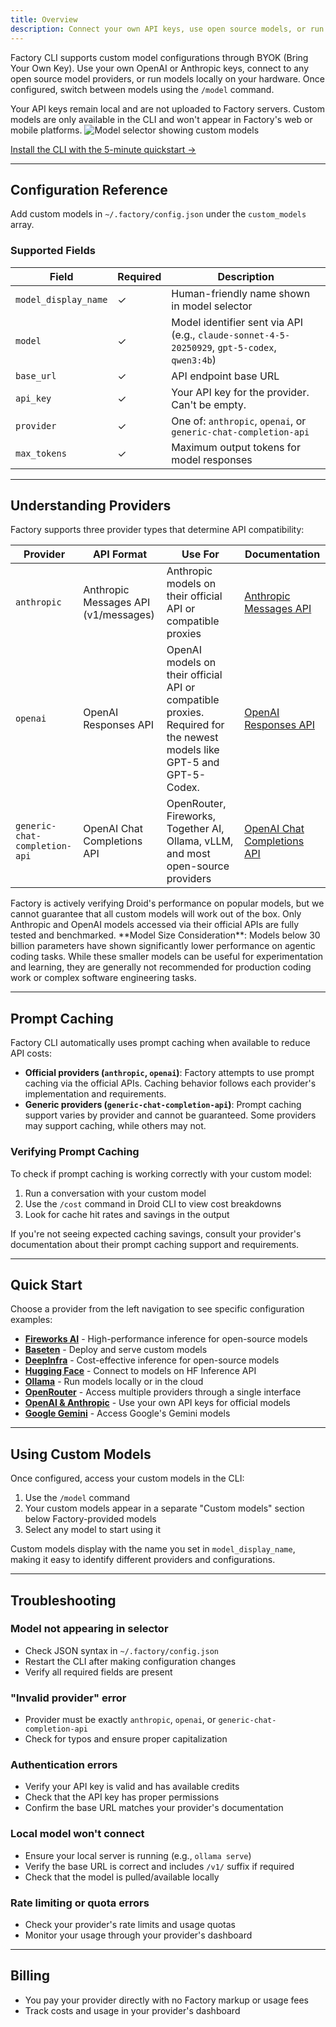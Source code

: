 ```yaml
---
title: Overview
description: Connect your own API keys, use open source models, or run local models
---
```


Factory CLI supports custom model configurations through BYOK (Bring Your Own Key). Use your own OpenAI or Anthropic keys, connect to any open source model providers, or run models locally on your hardware. Once configured, switch between models using the `/model` command.

<Note>
  Your API keys remain local and are not uploaded to Factory servers. Custom models are only available in the CLI and won't appear in Factory's web or mobile platforms.
</Note>

<img src="/images/custom_models.png" alt="Model selector showing custom models" />

[Install the CLI with the 5-minute quickstart →](/cli/getting-started/quickstart)

---

## Configuration Reference

Add custom models in `~/.factory/config.json` under the `custom_models` array.

### Supported Fields

| Field | Required | Description |
|-------|----------|-------------|
| `model_display_name` | ✓ | Human-friendly name shown in model selector |
| `model` | ✓ | Model identifier sent via API (e.g., `claude-sonnet-4-5-20250929`, `gpt-5-codex`, `qwen3:4b`) |
| `base_url` | ✓ | API endpoint base URL |
| `api_key` | ✓ | Your API key for the provider. Can't be empty. |
| `provider` | ✓ | One of: `anthropic`, `openai`, or `generic-chat-completion-api` |
| `max_tokens` | ✓ | Maximum output tokens for model responses |

---

## Understanding Providers

Factory supports three provider types that determine API compatibility:

| Provider | API Format | Use For | Documentation |
|----------|------------|---------|---------------|
| `anthropic` | Anthropic Messages API (v1/messages) | Anthropic models on their official API or compatible proxies | [Anthropic Messages API](https://docs.claude.com/en/api/messages) |
| `openai` | OpenAI Responses API | OpenAI models on their official API or compatible proxies. Required for the newest models like GPT-5 and GPT-5-Codex. | [OpenAI Responses API](https://platform.openai.com/docs/api-reference/responses) |
| `generic-chat-completion-api` | OpenAI Chat Completions API | OpenRouter, Fireworks, Together AI, Ollama, vLLM, and most open-source providers | [OpenAI Chat Completions API](https://platform.openai.com/docs/api-reference/chat) |

<Warning>
  Factory is actively verifying Droid's performance on popular models, but we cannot guarantee that all custom models will work out of the box. Only Anthropic and OpenAI models accessed via their official APIs are fully tested and benchmarked.
</Warning>

<Note>
  **Model Size Consideration**: Models below 30 billion parameters have shown significantly lower performance on agentic coding tasks. While these smaller models can be useful for experimentation and learning, they are generally not recommended for production coding work or complex software engineering tasks.
</Note>

---

## Prompt Caching

Factory CLI automatically uses prompt caching when available to reduce API costs:

- **Official providers (`anthropic`, `openai`)**: Factory attempts to use prompt caching via the official APIs. Caching behavior follows each provider's implementation and requirements.
- **Generic providers (`generic-chat-completion-api`)**: Prompt caching support varies by provider and cannot be guaranteed. Some providers may support caching, while others may not.

### Verifying Prompt Caching

To check if prompt caching is working correctly with your custom model:

1. Run a conversation with your custom model
2. Use the `/cost` command in Droid CLI to view cost breakdowns
3. Look for cache hit rates and savings in the output

If you're not seeing expected caching savings, consult your provider's documentation about their prompt caching support and requirements.

---

## Quick Start

Choose a provider from the left navigation to see specific configuration examples:

- **[Fireworks AI](/cli/byok/fireworks)** - High-performance inference for open-source models
- **[Baseten](/cli/byok/baseten)** - Deploy and serve custom models
- **[DeepInfra](/cli/byok/deepinfra)** - Cost-effective inference for open-source models
- **[Hugging Face](/cli/byok/huggingface)** - Connect to models on HF Inference API
- **[Ollama](/cli/byok/ollama)** - Run models locally or in the cloud
- **[OpenRouter](/cli/byok/openrouter)** - Access multiple providers through a single interface
- **[OpenAI & Anthropic](/cli/byok/openai-anthropic)** - Use your own API keys for official models
- **[Google Gemini](/cli/byok/google-gemini)** - Access Google's Gemini models

---

## Using Custom Models

Once configured, access your custom models in the CLI:

1. Use the `/model` command
2. Your custom models appear in a separate "Custom models" section below Factory-provided models
3. Select any model to start using it

Custom models display with the name you set in `model_display_name`, making it easy to identify different providers and configurations.

---

## Troubleshooting

### Model not appearing in selector
- Check JSON syntax in `~/.factory/config.json`
- Restart the CLI after making configuration changes
- Verify all required fields are present

### "Invalid provider" error
- Provider must be exactly `anthropic`, `openai`, or `generic-chat-completion-api`
- Check for typos and ensure proper capitalization

### Authentication errors
- Verify your API key is valid and has available credits
- Check that the API key has proper permissions
- Confirm the base URL matches your provider's documentation

### Local model won't connect
- Ensure your local server is running (e.g., `ollama serve`)
- Verify the base URL is correct and includes `/v1/` suffix if required
- Check that the model is pulled/available locally

### Rate limiting or quota errors
- Check your provider's rate limits and usage quotas
- Monitor your usage through your provider's dashboard

---

## Billing

- You pay your provider directly with no Factory markup or usage fees
- Track costs and usage in your provider's dashboard
